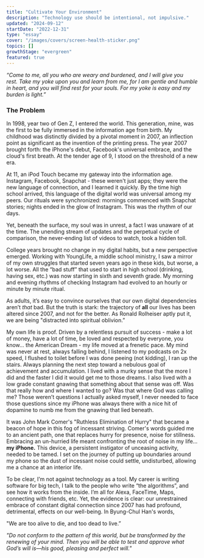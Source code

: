 ```yaml
---
title: "Cultivate Your Environment"
description: "Technology use should be intentional, not impulsive."
updated: "2024-09-12"
startDate: "2022-12-31"
type: "essay"
cover: "/images/covers/screen-health-sticker.png"
topics: []
growthStage: "evergreen"
featured: true
---
```


<Spacer size="xs" />

<QuoteCard sourceTitle="Matthew 11:28-30" >

_“Come to me, all you who are weary and burdened, and I will give you rest. Take my yoke upon you and learn from me, for I am gentle and humble in heart, and you will find rest for your souls. For my yoke is easy and my burden is light.”_

</QuoteCard>

### The Problem

<IntroParagraph>
  In 1998, year two of Gen Z, I entered the world. This generation, mine, was
  the first to be fully immersed in the information age from birth. My childhood
  was distinctly divided by a pivotal moment in 2007, an inflection point as
  significant as the invention of the printing press. The year 2007 brought
  forth: the iPhone's debut, Facebook's universal embrace, and the cloud's first
  breath. At the tender age of 9, I stood on the threshold of a new era.
</IntroParagraph>

At 11, an iPod Touch became my gateway into the information age. Instagram, Facebook, Snapchat - these weren't just apps; they were the new language of connection, and I learned it quickly. By the time high school arrived, this language of the digital world was universal among my peers. Our rituals were synchronized: mornings commenced with Snapchat stories; nights ended in the glow of Instagram. This was the rhythm of our days.

Yet, beneath the surface, my soul was in unrest, a fact I was unaware of at the time. The unending stream of updates and the perpetual cycle of comparison, the never-ending list of videos to watch, took a hidden toll.

College years brought no change in my digital habits, but a new perspective emerged. Working with YoungLife, a middle school ministry, I saw a mirror of my own struggles that started seven years ago in these kids, but worse, a lot worse. All the “bad stuff” that used to start in high school (drinking, having sex, etc.) was now starting in sixth and seventh grade. My morning and evening rhythms of checking Instagram had evolved to an hourly or minute by minute ritual.

As adults, it’s easy to convince ourselves that our own digital dependencies aren’t _that_ bad. But the truth is stark: the trajectory of **all** our lives has been altered since 2007, and not for the better. As Ronald Rolheiser aptly put it, we are being "distracted into spiritual oblivion.”

My own life is proof. Driven by a relentless pursuit of success - make a lot of money, have a lot of time, be loved and respected by everyone, you know… the American Dream - my life moved at a frenetic pace. My mind was never at rest, always falling behind, I listened to my podcasts on 2x speed, I flushed to toilet before I was done peeing (not kidding), I ran up the stairs. Always planning the next step toward a nebulous goal of achievement and accumulation. I lived with a murky sense that the more I did and the faster I did it would get me to those dreams. I also lived with a low grade constant gnawing that something about that sense was off. Was that really how and where I wanted to go? Was that where God was calling me? Those weren’t questions I actually asked myself, I never needed to face those questions since my iPhone was always there with a nice hit of dopamine to numb me from the gnawing that lied beneath.

It was John Mark Comer's "Ruthless Elimination of Hurry" that became a beacon of hope in this fog of incessant striving. Comer's words guided me to an ancient path, one that replaces hurry for presence, noise for stillness. Embracing an un-hurried life meant confronting the root of noise in my life… **my iPhone.** This device, a persistent instigator of unceasing activity, needed to be tamed. I set on the journey of putting up boundaries around my phone so the dust of incessant noise could settle, undisturbed, allowing me a chance at an interior life.

To be clear, I’m not against technology as a tool. My career is writing software for big tech, I talk to the people who write “the algorithms”, and see how it works from the inside. I’m all for Alexa, FaceTime, Maps, connecting with friends, etc. Yet, the evidence is clear: our unrestrained embrace of constant digital connection since 2007 has had profound, detrimental, effects on our well-being. In Byung-Chul Han's words,

<BlockquoteCitation author="Byung-Chul Han" title="The Burnout Society" url="https://www.goodreads.com/book/show/25490360-the-burnout-society">

"We are too alive to die, and too dead to live.”

</BlockquoteCitation>

<QuoteCard sourceTitle="Romans 12:2" >

_"Do not conform to the pattern of this world, but be transformed by the renewing of your mind. Then you will be able to test and approve what God’s will is—his good, pleasing and perfect will."_

</QuoteCard>
